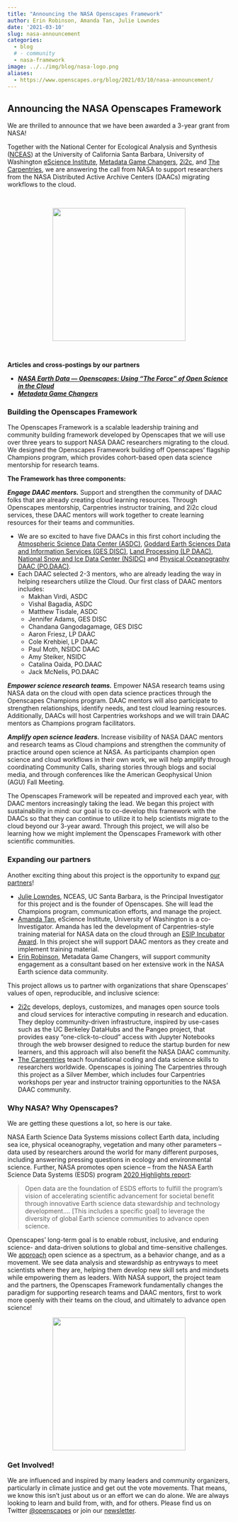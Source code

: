 ```yaml
---
title: "Announcing the NASA Openscapes Framework"
author: Erin Robinson, Amanda Tan, Julie Lowndes
date: '2021-03-10'
slug: nasa-announcement
categories:
  - blog 
  # - community
  - nasa-framework
image: ../../img/blog/nasa-logo.png
aliases: 
  - https://www.openscapes.org/blog/2021/03/10/nasa-announcement/
---
```


## Announcing the NASA Openscapes Framework

We are thrilled to announce that we have been awarded a 3-year grant from NASA! 

Together with the National Center for Ecological Analysis and Synthesis ([NCEAS](https://nceas.ucsb.edu)) at the University of California Santa Barbara, University of Washington [eScience Institute](https://escience.washington.edu/), [Metadata Game Changers](https://metadatagamechangers.com/), [2i2c](https://2i2c.org/), and [The Carpentries](https://carpentries.org/), we are answering the call from NASA to support researchers from the NASA Distributed Active Archive Centers (DAACs) migrating workflows to the cloud. 

<br>

<center>
  <a><img src="/img/blog/nasa-logo.png" width="300px"></a>
</center>

<br>

**Articles and cross-postings by our partners**

- ***[NASA Earth Data — Openscapes: Using "The Force" of Open Science in the Cloud ](https://earthdata.nasa.gov/learn/articles/openscapes)***
- ***[Metadata Game Changers](https://metadatagamechangers.com/blog/2021/3/10/metadata-game-changers-partners-with-openscapes-in-new-nasa-funded-project)***

### Building the Openscapes Framework

The Openscapes Framework is a scalable leadership training and community building framework developed by Openscapes that we will use over three years to support NASA DAAC researchers migrating to the cloud. We designed the Openscapes Framework building off Openscapes’ flagship Champions program, which provides cohort-based open data science mentorship for research teams. 

**The Framework has three components:** 

***Engage DAAC mentors.*** Support and strengthen the community of DAAC folks that are already creating cloud learning resources. Through Openscapes mentorship, Carpentries instructor training, and 2i2c cloud services, these DAAC mentors will work together to create learning resources for their teams and communities.

- We are so excited to have five DAACs in this first cohort including the [Atmospheric Science Data Center (ASDC)](https://asdc.larc.nasa.gov/), [Goddard Earth Sciences Data and Information Services (GES DISC)](https://disc.gsfc.nasa.gov/), [Land Processing (LP DAAC)](https://lpdaac.usgs.gov/), [National Snow and Ice Data Center (NSIDC)](https://nsidc.org/daac) and [Physical Oceanography DAAC  (PO.DAAC)](https://podaac.jpl.nasa.gov/).
- Each DAAC selected 2-3 mentors, who are already leading the way in helping researchers utilize the Cloud. Our first class of DAAC mentors includes: 
    - Makhan Virdi, ASDC 
    - Vishal Bagadia, ASDC
    - Matthew Tisdale, ASDC
    - Jennifer Adams, GES DISC
    - Chandana Gangodagamage, GES DISC
    - Aaron Friesz, LP DAAC
    - Cole Krehbiel, LP DAAC
    - Paul Moth, NSIDC DAAC
    - Amy Steiker, NSIDC
    - Catalina Oaida, PO.DAAC
    - Jack McNelis, PO.DAAC

***Empower science research teams.*** Empower NASA research teams using NASA data on the cloud with open data science practices through the Openscapes Champions program. DAAC mentors will also participate to strengthen relationships, identify needs, and test cloud learning resources. Additionally, DAACs will host Carpentries workshops and we will train DAAC mentors as Champions program facilitators.

***Amplify open science leaders.*** Increase visibility of NASA DAAC mentors and research teams as Cloud champions and strengthen the community of practice around open science at NASA. As participants champion open science and cloud workflows in their own work, we will help amplify through coordinating Community Calls, sharing stories through blogs and social media, and through conferences like the American Geophysical Union (AGU) Fall Meeting.

The Openscapes Framework will be repeated and improved each year, with DAAC mentors increasingly taking the lead. We began this project with sustainability in mind: our goal is to co-develop this framework with the DAACs so that they can continue to utilize it to help scientists migrate to the cloud beyond our 3-year award. Through this project, we will also be learning how we might implement the Openscapes Framework with other scientific communities.  

### Expanding our partners

Another exciting thing about this project is the opportunity to expand [our partners](/partners)! 

- [Julie Lowndes](https://www.openscapes.org/about/), NCEAS, UC Santa Barbara, is the Principal Investigator for this project and is the founder of Openscapes. She will lead the Champions program, communication efforts, and manage the project.
- [Amanda Tan](https://escience.washington.edu/people/amanda-tan/), eScience Institute, University of Washington is a co-Investigator. Amanda has led the development of Carpentries-style training material for NASA data on the cloud through an [ESIP Incubator Award](https://github.com/ESIPFed/open-data-education). In this project she will support DAAC mentors as they create and implement training material. 
- [Erin Robinson](https://metadatagamechangers.com/about-erin), Metadata Game Changers, will support community engagement as a consultant based on her extensive work in the NASA Earth science data community.  

This project allows us to partner with organizations that share Openscapes’ values of open, reproducible, and inclusive science: 

- [2i2c](https://2i2c.org/) develops, deploys, customizes, and manages open source tools and cloud services for interactive computing in research and education. They deploy community-driven infrastructure, inspired by use-cases such as the UC Berkeley DataHubs and the Pangeo project, that provides easy “one-click-to-cloud” access with Jupyter Notebooks through the web browser designed to reduce the startup burden for new learners, and this approach will also benefit the NASA DAAC community.
- [The Carpentries](https://carpentries.org/) teach foundational coding and data science skills to researchers worldwide. Openscapes is joining The Carpentries through this project as a Silver Member, which includes four Carpentries workshops per year and instructor training opportunities to the NASA DAAC community. 

### Why NASA? Why Openscapes?

We are getting these questions a lot, so here is our take. 

NASA Earth Science Data Systems missions collect Earth data, including sea ice, physical oceanography, vegetation and many other parameters – data used by researchers around the world for many different purposes, including answering pressing questions in ecology and environmental science. Further, NASA promotes open science – from the NASA Earth Science Data Systems (ESDS) program [2020 Highlights report](https://earthdata.nasa.gov/esds/nasa-esds-highlights-2020): 

> Open data are the foundation of ESDS efforts to fulfill the program’s vision of accelerating scientific advancement for societal benefit through innovative Earth science data stewardship and technology development…. [This includes a specific goal] to leverage the diversity of global Earth science communities to advance open science.

Openscapes’ long-term goal is to enable robust, inclusive, and enduring science- and data-driven solutions to global and time-sensitive challenges. We [approach](https://www.openscapes.org/approach/) open science as a spectrum, as a behavior change, and as a movement. We see data analysis and stewardship as entryways to meet scientists where they are, helping them develop new skill sets and mindsets while empowering them as leaders. 
With NASA support, the project team and the partners, the Openscapes Framework fundamentally changes the paradigm for supporting research teams and DAAC mentors, first to work more openly with their teams on the cloud, and ultimately to advance open science!   

<center>
  <a><img src="/img/blog/nasa-worm.jpeg" width="300px"></a>
</center>

### Get Involved!

We are influenced and inspired by many leaders and community organizers, particularly in climate justice and get out the vote movements. That means, we know this isn’t just about us or an effort we can do alone. We are always looking to learn and build from, with, and for others. Please find us on Twitter [@openscapes](https://twitter.com/openscapes) or join our [newsletter](https://openscapes.org/contact).  

<br>

